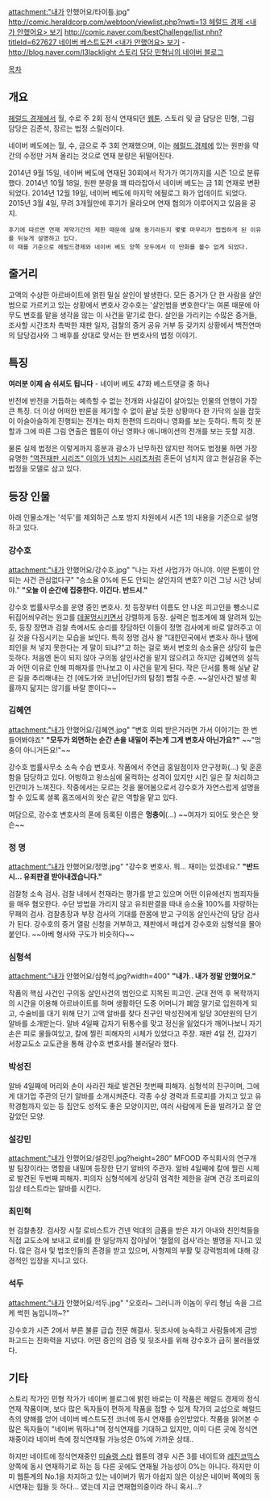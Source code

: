 attachment:"내가 안했어요/타이틀.jpg"
[[http://comic.heraldcorp.com/webtoon/viewlist.php?nwti=13 헤럴드 경제 <내가 안했어요> 보기]]
[[http://comic.naver.com/bestChallenge/list.nhn?titleId=627627 네이버 베스트도전 <내가 안했어요> 보기]] - 
[[http://blog.naver.com/l3lacklight 스토리 담당 민형님의 네이버 블로그]]


[[목차]]


== 개요 ==
[[헤럴드 경제]]에서 월, 수로 주 2회 정식 연재되던 [[웹툰]]. 스토리 및 글 담당은 민형, 그림 담당은 김준석, 장르는 법정 스릴러이다.

네이버 베도에는 월, 수, 금으로 주 3회 연재했으며, 이는 [[헤럴드 경제]]에 있는 원판을 약간의 수정만 거쳐 올리는 것으로 연재 분량은 뒤떨어진다.

2014년 9월 15일, 네이버 베도에 연재된 30회에서 작가가 여기까지를 시즌 1으로 분류했다.
2014년 10월 18일, 원판 분량을 꽤 따라잡아서 네이버 베도는 금 1회 연재로 변환되었다.
2014년 12월 19일, 네이버 베도에 마지막 에필로그 화가 업데이트 되었다.
2015년 3월 4일, 무려 3개월만에 후기가 올라오며 연재 협의가 이루어지고 있음을 공지.
 후기에 따르면 연재 계약기간의 제한 때문에 살해 동기라든지 몇몇 마무리가 찝찝하게 된 이유를 뒤늦게 설명하고 있다.
 이 때를 기준으로 헤럴드경제와 네이버 베도 양쪽 모두에서 이 만화를 볼수 없게 되었다.

== 줄거리 ==
고액의 수상한 아르바이트에 얽힌 밀실 살인이 발생한다.
모든 증거가 단 한 사람을 살인범으로 가르키고 있는 상황에서 변호사 강수호는 '살인범을 변호한다'는 여론 때문에 아무도 변호를 맡을 생각을 않는 이 사건을 맡기로 한다.
살인을 가리키는 수많은 증거들, 조사할 시간조차 촉박한 재판 일자, 검찰의 증거 공유 거부 등 갖가지 상황에서 백전연마의 담당검사와 그 배후를 상대로 맞서는 한 변호사의 법정 이야기.


== 특징 ==
'''여러분 이제 숨 쉬셔도 됩니다''' - 네이버 베도 47화 베스트댓글 중 하나

반전에 반전을 거듭하는 예측할 수 없는 전개와 사실감이 살아있는 인물의 언행이 가장 큰 특징. 더 이상 어떠한 반론을 제기할 수 없이 끝날 듯한 상황마다 한 가닥의 실을 잡듯이 아슬아슬하게 진행되는 전개는 마치 한편의 드라마나 영화를 보는 듯하다. 특히 컷 분할과 그에 따른 그림 연출은 웹툰이 아닌 영화나 애니매이션의 전개를 보는 듯할 지경.

물론 실제 법정은 이렇게까지 흥분과 광소가 난무하진 않지만 적어도 법정물 하면 가장 유명한 [["역전재판 시리즈" 이의가 넘치는 시리즈]]처럼 혼돈이 넘치지 않고 현실감을 주는 법정을 모델로 삼고 있다.


== 등장 인물 ==
아래 인물소개는 '석두'를 제외하곤 스포 방지 차원에서 시즌 1의 내용을 기준으로 설명하고 있다.
=== 강수호 ===
attachment:"내가 안했어요/강수호.jpg"
"나는 자선 사업가가 아니야. 이딴 돈벌이 안되는 사건 관심없다구"
"승소율 0%에 돈도 안되는 살인자의 변호? 이건 그냥 시간 낭비야."
'''"오늘 이 순간에 집중한다. 이긴다. 반드시."'''

강수호 법률사무소를 운영 중인 변호사. 첫 등장부터 이름도 안 나온 피고인을 뺑소니로 뒤집어씌우려는 원고를 [[데꿀멍]]시키면서 강렬하게 등장. 실력은 법조계에 꽤 알려져 있는 듯, 등장 장면과 검찰 측에서도 승리를 장담하던 이들이 정명 검사에게 바로 알려주고 이길 것을 다짐시키는 모습을 보인다. 특히 정명 검사 왈 "대한민국에서 변호사 하나 땜에 죄인을 쳐 넣지 못한다는 게 말이 되냐?"고 하는 걸로 봐서 변호의 승소율은 상당히 높은 듯하다.
처음엔 돈이 되지 않아 구의동 살인사건을 맡지 않으려고 하지만 김혜연의 설득과 어떤 이유로 인해 피해자를 만나보고 이 사건을 맡게 된다. 작은 단서를 통해 실낱 같은 길을 추리해내는 건 [에도가와 코난|어딘가의 탐정] 뺨칠 수준. ~~살인사건 발생 확률까지 닮지는 않기를 바랄 뿐이다~~

=== 김혜연 ===
attachment:"내가 안했어요/김혜연.jpg"
"변호 의뢰 받은거라면 가서 이야기는 한 번 들어봐야죠"
'''"모두가 외면하는 순간 손을 내밀어 주는게 그게 변호사 아닌가요?"'''
~~"멍충이 아니거든요!"~~

강수호 법률사무소 소속 수습 변호사. 작품에서 주연급 홍일점이자 안구정화(…) 및 훈훈함을 담당하고 있다. 어벙하고 왕소심에 울컥하는 성격이 있지만 시킨 일은 잘 처리하고 인간미가 느껴진다. 작중에서는 모르는 것을 물어봄으로서 강수호가 자연스럽게 설명을 할 수 있도록 셜록 홈즈에서의 왓슨 같은 역할을 맡고 있다.

여담으로, 강수호 변호사의 폰에 등록된 이름은 '''멍충이'''(…) ~~여자가 되어도 왓슨은 왓슨~~

=== 정 명 ===
attachment:"내가 안했어요/정명.jpg"
"강수호 변호사. 뭐... 재미는 있겠네요."
'''"반드시... 유죄판결 받아내겠습니다."'''

검찰청 소속 검사. 검찰 내에서 천재라는 평가를 받고 있으며 어떤 이유에선지 범죄자들을 매우 혐오한다. 수단 방법을 가리지 않고 유죄판결을 따내 승소율 100%를 자랑하는 무패의 검사.
검찰총장과 부장 검사의 기대를 한몸에 받고 구의동 살인사건의 담당 검사가 된다. 강수호의 증거 열람 신청을 거부하고, 재판에서 매섭게 강수호와 심형석을 몰아 붙인다. ~~아베 형사와 구도가 비슷하다~~

=== 심형석 ===
attachment:"내가 안했어요/심형석.jpg?width=400"
'''"내가.. 내가 정말 안했어요."'''

작품의 핵심 사건인 구의동 살인사건의 범인으로 지목된 피고인. 군대 전역 후 복학까지의 시간을 이용해 아르바이트를 하며 생활하던 도중 어머니가 폐암 말기로 입원하게 되고, 수술비를 대기 위해 단기 고액 알바를 찾다 친구인 박성진에게 일당 30만원의 단기 알바를 소개받는다.
알바 4일째 갑자기 뒤통수를 맞고 정신을 잃었다가 깨어나보니 자기 손은 피로 물들여있고, 칼에 찔린 피해자의 시체가 있었다고 주장. 재판 4일 전, 갑자기 서창교도소 교도관을 통해 강수호 변호사를 불러달라 했다.

=== 박성진 ===
알바 4일째에 머리와 손이 사라진 채로 발견된 첫번째 피해자. 심형석의 친구이며, 그에게 대기업 주관의 단기 알바를 소개시켜준다. 각종 수상 경력과 트로피를 가지고 있고 유학경험까지 있는 등 집안도 성적도 좋은 모양이지만, 여러 사람에게 돈을 빌려가고 잘 안 갚았던 모양.

=== 설강민 ===
attachment:"내가 안했어요/설강민.jpg?height=280"
MFOOD 주식회사의 연구개발 팀장이라는 명함을 내밀며 등장한 단기 알바의 주관자. 알바 4일째에 칼에 찔린 시체로 발견된 두번째 피해자. 피의자 심형석에게 상당히 엄격한 제한을 걸며 건강 조미료의 임상 테스트라는 알바를 시킨다.

=== 최민혁 ===
현 검찰총장. 검사장 시절 로비스트가 건넨 억대의 금품을 받은 자기 아내와 친인척들을 직접 교도소에 보내고 로비를 한 일당까지 잡아넣어 '철혈의 검사'라는 별명을 지니고 있다. 많은 검사 및 법조인들의 존경을 받고 있으며, 사형제의 부활 및 강력범죄에 대해 강경적인 입장을 지니고 있다.

=== 석두 ===
attachment:"내가 안했어요/석두.jpg"
"오호라~ 그러니까 이놈이 우리 형님 속을 그르케 썩힌 놈입니까~?"

강수호가 시즌 2에서 부른 불륜 급습 전문 해결사. 뒷조사에 능숙하고 사람들에게 금방 파고드는 친화력을 지녔다. 어떤 증인의 검증 및 뒷조사를 위해 강수호가 급히 불러들였다.

== 기타 ==
스토리 작가인 민형 작가가 네이버 블로그에 밝힌 바로는 이 작품은 헤럴드 경제의 정식 연재 작품이며, 보다 많은 독자들이 편하게 작품을 접할 수 있게 작가의 교섭으로 해럴드 측의 양해를 얻어 네이버 베스트도전 코너에 동시 연재를 승인받았다. 작품을 읽어본 수많은 독자들이 "네이버 뭐하냐"며 정식연재를 기대하고 있지만, 이미 다른 곳에 정식연재중이라 네이버 측에 정식연재될 가능성은 0%에 가까운 상태..

하지만 네이트에 정식연재중인 [[미슐랭 스타]] 웹툰의 경우 시즌 3를 네이트와 [[레진코믹스]] 양쪽에 동시 연재하기로 하는 등 다른 곳에도 연재될 가능성이 0%는 아니다.
하지만 이미 웹툰계의 No.1을 차지하고 있는 네이버가 뭐가 아쉽지 않은 이상은 네이버 쪽에의 동시연재는 힘들 듯 하다... 였는데 지금 연재협의중이라 하니 혹시...?
